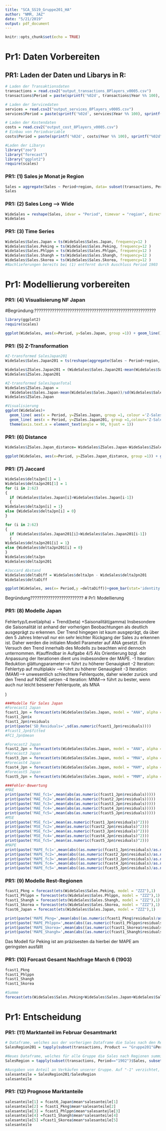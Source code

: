 ```yaml
---
title: "SCA_SS19_Gruppe201_HA"
author: "NMR, JAZ"
date: "5/21/2019"
output: pdf_document
---
```


```r
knitr::opts_chunk$set(echo = TRUE)
```


<!--##############################################-->
# Pr1: Daten Vorbereiten
<!--##############################################-->

## PR1: Laden der Daten und Libarys in R:
```r
# Laden der Transaktionsdaten
transactions = read.csv2("output_transactions_8Players_v0005.csv")
transactions$Period = paste(sprintf('%02d', transactions$Year %% 100), sprintf("%02d", c(transactions$Month)), sep = "",  collapse = NULL)

# Laden der Servicedaten
services = read.csv2("output_services_8Players_v0005.csv")
services$Period = paste(sprintf('%02d', services$Year %% 100), sprintf("%02d", c(services$Month)), sep = "",  collapse = NULL)

# Laden der Kostendaten
costs = read.csv2("output_cost_8Players_v0005.csv")
# Einbau von Periodvariable
costs$Period = paste(sprintf('%02d', costs$Year %% 100), sprintf("%02d", c(costs$Month)), sep = "",  collapse = NULL)

#Laden der Libarys
library("zoo")
library("forecast")
library("ggplot2")
require(scales)
```

### PR1: (1) Sales je Monat je Region
```r
Sales = aggregate(Sales ~ Period+region, data= subset(transactions, Period<='1902'),sum)
Sales
```
### PR1: (2) Sales Long --> Wide
```r
WideSales = reshape(Sales, idvar = "Period", timevar = "region", direction = "wide")
WideSales
```
### PR1: (3) Time Series
```r
WideSales$Sales.Japan = ts(WideSales$Sales.Japan, frequency=12 )
WideSales$Sales.Peking = ts(WideSales$Sales.Peking, frequency=12 )
WideSales$Sales.Phlppn = ts(WideSales$Sales.Phlppn, frequency=12 )
WideSales$Sales.Shangh = ts(WideSales$Sales.Shangh, frequency=12 )
WideSales$Sales.Skorea = ts(WideSales$Sales.Skorea, frequency=12 )
#Nachlieferungen bereits bei (1) entfernt durch Auschluss Period 1903
```

<!--##############################################-->
# Pr1: Modellierung vorbereiten
<!--##############################################-->

### PR1: (4) Visualisierung NF Japan 

#Begründung:???????????????????????????????????????????????????????

```r
library(ggplot2)
require(scales)

ggplot(WideSales, aes(x=Period, y=Sales.Japan, group =1)) + geom_line()+theme(axis.text.x = element_text(angle = 90, hjust = 1))
```
### PR1: (5) Z-Transformation
```r
#Z-transformed SalesJapan201
WideSales$Sales.Japan201 = ts(reshape(aggregate(Sales ~ Period+region, data= subset(transactions, Period<='1902'&Product=='Gruppe201'),sum), idvar = "Period", timevar = "region", direction = "wide")$Sales.Japan, frequency = 12)

WideSales$ZSales.Japan201 = (WideSales$Sales.Japan201-mean(WideSales$Sales.Japan201))/sd(WideSales$Sales.Japan201)
WideSales$ZSales.Japan201

#Z-transformed SalesJapanTotal
WideSales$ZSales.Japan = 
  (WideSales$Sales.Japan-mean(WideSales$Sales.Japan))/sd(WideSales$Sales.Japan)
WideSales$ZSales.Japan

#Visualisierung
ggplot(WideSales)+ 
  geom_line( aes(x = Period, y=ZSales.Japan, group =1, colour ='Z-Sales_total'))+
  geom_line( aes(x = Period, y=ZSales.Japan201, group =1,colour='Z-Sales_201'))+
  theme(axis.text.x = element_text(angle = 90, hjust = 1))
```
### PR1: (6) Distance
```r
WideSales$ZSales.Japan_distance= WideSales$ZSales.Japan-WideSales$ZSales.Japan201

ggplot(WideSales, aes(x=Period, y=ZSales.Japan_distance, group =1)) + geom_line()+theme(axis.text.x = element_text(angle = 90, hjust = 1))+ylim(-3, 3) + geom_hline(yintercept=0, color = "red")
```

### PR1: (7) Jaccard
```r
WideSales$deltaJpn[1] = 1
WideSales$deltaJpn201[1] = 1
for (i in 2:62)
{
  if (WideSales$Sales.Japan[i]>WideSales$Sales.Japan[i-1])
  {
WideSales$deltaJpn[i] = 1}
else {WideSales$deltaJpn[i] = 0}
}

for (i in 2:62)
{
  if (WideSales$Sales.Japan201[i]>WideSales$Sales.Japan201[i-1])
  {
WideSales$deltaJpn201[i] = 1}
else {WideSales$deltaJpn201[i] = 0}
}
WideSales$deltaJpn
WideSales$deltaJpn201

#Jaccard Abstand
WideSales$deltaDiff = WideSales$deltaJpn - WideSales$deltaJpn201
WideSales$deltaDiff

ggplot(WideSales, aes(x= Period,y =deltaDiff))+geom_bar(stat='identity')+scale_x_discrete(labels = abbreviate)+theme(axis.text.x = element_text(angle = 90, hjust = 1))
```
Begründung????????????????????????
<!--##############################################-->
# Pr1: Modellierung
<!--##############################################-->

### PR1: (8) Modelle Japan
Fehlertyp/Level(alpha) + Trend(beta) +Saisonalität(gamma)
Insbesondere die Saisonalität ist anhand der vorherigen Beobachtungen als deutlich ausgeprägt zu erkennen. 
Der Trend hingegen ist kaum ausgeprägt, da über den 5 Jahres Intervall nur ein sehr leichter Rückgang der Sales zu erkennen ist. Daher werden die initialen Modell Parameter auf ANA gesetzt. Ein Versuch den Trend innerhalb des Modells zu beachten wird dennoch unternommen.
#(auffindbar in Aufgabe 4/5
Als Orientierung bzgl. der Anpassung der Iterationen dient uns insbesondere der MAPE.
-1 Iteration: Reduktion glättungparameter--> führt zu höherer Genauigkeit
-2 Iteration: Fehlertyp auf multiplakiv --> führt zu höherer Genauigkeit
-3 Iteration: (MAM)--> unwesentlich schlechtere Fehlerquote, daher wieder zurück und den Trend auf NONE setzen
-4 Iteration: MNM--> führt zu bester, wenn auch nur leicht besserer Fehlerquote, als MNA

)

```r
###Modelle für Sales Japan
#Forecast1 Japan 
fcast1_Jpn = forecast(ets(WideSales$Sales.Japan, model = "ANA", alpha = 0.1, beta = 0.1, gamma = 0.1))
fcast1_Jpn$x
fcast1_Jpn$residuals
print(paste('SD_Residuals=',sd(as.numeric(fcast1_Jpn$residuals))))
#fcast1_Jpn$fitted
#FC1_Jpn$mean

#Forecast2 Japan
fcast2_Jpn = forecast(ets(WideSales$Sales.Japan, model = "ANA", alpha = 0.1, beta = 0.01, gamma = 0.01))
#Forecast3 Japan
fcast3_Jpn = forecast(ets(WideSales$Sales.Japan, model = "MNA", alpha = 0.01, beta = 0.01, gamma = 0.01))
#Forecast4 Japan
fcast4_Jpn = forecast(ets(WideSales$Sales.Japan, model = "MAM", alpha = 0.01, beta = 0.01, gamma = 0.01))
#Forecast5 Japan
fcast5_Jpn = forecast(ets(WideSales$Sales.Japan, model = "MNM", alpha = 0.01, beta = 0.01, gamma = 0.01))

###Fehler-Bewertung
#MAE
print(paste('MAE_fc1=',mean(abs(as.numeric(fcast1_Jpn$residuals)))))
print(paste('MAE_fc2=',mean(abs(as.numeric(fcast2_Jpn$residuals)))))
print(paste('MAE_fc3=',mean(abs(as.numeric(fcast3_Jpn$residuals)))))
print(paste('MAE_fc4=',mean(abs(as.numeric(fcast4_Jpn$residuals)))))
print(paste('MAE_fc5=',mean(abs(as.numeric(fcast5_Jpn$residuals)))))
#MSE
print(paste('MSE_fc1=',mean(as.numeric(fcast1_Jpn$residuals)^2)))
print(paste('MSE_fc2=',mean(as.numeric(fcast2_Jpn$residuals)^2)))
print(paste('MSE_fc3=',mean(as.numeric(fcast3_Jpn$residuals)^2)))
print(paste('MSE_fc4=',mean(as.numeric(fcast4_Jpn$residuals)^2)))
print(paste('MSE_fc5=',mean(as.numeric(fcast5_Jpn$residuals)^2)))
#MAPE
print(paste('MAPE_fc1=',mean(abs((as.numeric(fcast1_Jpn$residuals)/as.numeric(fcast1_Jpn$x))*100))))
print(paste('MAPE_fc2=',mean(abs((as.numeric(fcast2_Jpn$residuals)/as.numeric(fcast2_Jpn$x))*100))))
print(paste('MAPE_fc3=',mean(abs((as.numeric(fcast3_Jpn$residuals)/as.numeric(fcast3_Jpn$x))*100))))
print(paste('MAPE_fc4=',mean(abs((as.numeric(fcast4_Jpn$residuals)/as.numeric(fcast4_Jpn$x))*100))))
print(paste('MAPE_fc5=',mean(abs((as.numeric(fcast5_Jpn$residuals)/as.numeric(fcast5_Jpn$x))*100))))
```
### PR1: (9) Modelle Rest-Regionen 
```r
fcast1_Pkng = forecast(ets(WideSales$Sales.Peking, model = "ZZZ"),1)
fcast1_Phlppn = forecast(ets(WideSales$Sales.Phlppn, model = "ZZZ"),1)
fcast1_Shangh = forecast(ets(WideSales$Sales.Shangh, model = "ZZZ"),1)
fcast1_Skorea = forecast(ets(WideSales$Sales.Skorea, model = "ZZZ"),1)
fcast6_Japan = forecast(ets(WideSales$Sales.Japan, model = "ZZZ"),1)

print(paste('MAPE_Pkng=',mean(abs((as.numeric(fcast1_Pkng$residuals)/as.numeric(fcast1_Pkng$x))*100))))
print(paste('MAPE_Phlppn=',mean(abs((as.numeric(fcast1_Phlppn$residuals)/as.numeric(fcast1_Phlppn$x))*100))))
print(paste('MAPE_Skorea=',mean(abs((as.numeric(fcast1_Skorea$residuals)/as.numeric(fcast1_Skorea$x))*100))))
print(paste('MAPE_Shangh=',mean(abs((as.numeric(fcast1_Shangh$residuals)/as.numeric(fcast1_Shangh$x))*100))))

```
Das Modell für Peking ist am präzisesten da hierbei der MAPE am geringsten ausfällt

### PR1: (10) Forcast Gesamt Nachfrage March 6 (1903)
```r

fcast1_Pkng
fcast1_Phlppn
fcast1_Shangh
fcast1_Skorea

#Summe
forecast(ets(WideSales$Sales.Peking+WideSales$Sales.Japan+WideSales$Sales.Phlppn+WideSales$Sales.Shangh+WideSales$Sales.Skorea, model = "ZZZ"),1)

```

<!--##############################################-->
# Pr1: Entscheidung
<!--##############################################-->

### PR1: (11) Marktanteil im Februar Gesamtmarkt

````r

# Dataframe, welches aus der vorherigen Dataframe die Sales nach den Regionen summiert 
SalesRegion201 = tapply(subset(transactions, Product == "Gruppe201"&Period =="1902")$Sales, subset(transactions, Product == "Gruppe201"&Period=="1902")$region, sum)

#Neues Dataframe, welches für alle Gruppe die Sales nach Regionen summiert
SalesRegion = tapply(subset(transactions, Period=="1902")$Sales, subset(transactions, Period=="1902")$region, sum)

#Ausgaben von Anteil an Verkäufen unserer Gruppe. Auf "-1" verzichtet, da mit Kommazahl anschaulicher. 
salesanteile = SalesRegion201/SalesRegion
salesanteile

````

### PR1: (12) Prognose Marktanteile

````r

salesanteile[1] = fcast6_Japan$mean*salesanteile[1]
salesanteile[2] = fcast1_Pkng$mean*salesanteile[2]
salesanteile[3] = fcast1_Phlppn$mean*salesanteile[3]
salesanteile[4] =fcast1_Shangh$mean*salesanteile[4]
salesanteile[5] =fcast1_Skorea$mean*salesanteile[5]
salesanteile
````
